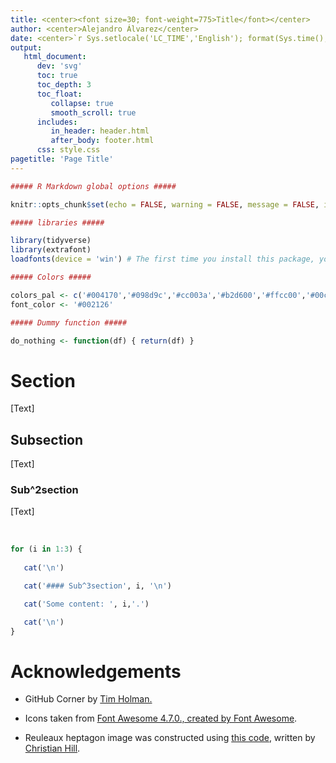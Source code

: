 ```yaml
---
title: <center><font size=30; font-weight=775>Title</font></center>
author: <center>Alejandro Álvarez</center>
date: <center>`r Sys.setlocale('LC_TIME','English'); format(Sys.time(), '%B %d, %Y')`</center>
output:
   html_document:
      dev: 'svg'
      toc: true
      toc_depth: 3
      toc_float:
         collapse: true
         smooth_scroll: true
      includes:
         in_header: header.html
         after_body: footer.html
      css: style.css
pagetitle: 'Page Title'
---
```


```r

##### R Markdown global options #####

knitr::opts_chunk$set(echo = FALSE, warning = FALSE, message = FALSE, include = TRUE, fig.align = 'center', out.width = '100%')

##### libraries #####

library(tidyverse)
library(extrafont)
loadfonts(device = 'win') # The first time you install this package, you have to execute font_import()

##### Colors #####

colors_pal <- c('#004170','#098d9c','#cc003a','#b2d600','#ffcc00','#00c954','#00bf9f','#00a9bf','#6f00bf','#b02c88')
font_color <- '#002126'

##### Dummy function #####

do_nothing <- function(df) { return(df) }

```

# Section

[Text]

## Subsection

[Text]

### Sub^2section {.tabset .tabset-fade .tabset-pills}

[Text]

<br>

```r

for (i in 1:3) {
   
   cat('\n')

   cat('#### Sub^3section', i, '\n')

   cat('Some content: ', i,'.')

   cat('\n')
}

```

# Acknowledgements

* GitHub Corner by [Tim Holman.](http://tholman.com)

* Icons taken from [Font Awesome 4.7.0., created by Font Awesome](https://fontawesome.com/v4.7.0/icons/).

* Reuleaux heptagon image was constructed using [this code](https://github.com/scipython/scipython-maths/blob/master/reuleaux/make_reuleaux_construction.py), written by [Christian Hill](https://github.com/scipython).
